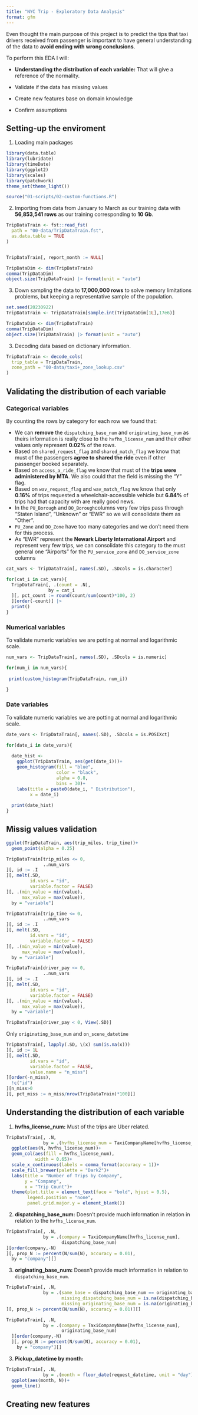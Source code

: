 ```yaml
---
title: "NYC Trip - Exploratory Data Analysis"
format: gfm
---
```


Even thought the main purpose of this project is to predict the tips that taxi drivers received from passenger is important to have general understanding of the data to **avoid ending with wrong conclusions**.

To perform this EDA I will:

- **Understanding the distribution of each variable:** That will give a reference of the normality.

- Validate if the data has missing values
- Create new features base on domain knowledge
- Confirm assumptions

## Setting-up the enviroment

1. Loading main packages

```r
library(data.table)
library(lubridate)
library(timeDate)
library(ggplot2)
library(scales)
library(patchwork)
theme_set(theme_light())

source("01-scripts/02-custom-functions.R")
```

2. Importing from data from January to March as our training data with **56,853,541 rows** as our training corresponding to **10 Gb**.

```r
TripDataTrain <- fst::read_fst(
  path = "00-data/TripDataTrain.fst",
  as.data.table = TRUE
)


TripDataTrain[, report_month := NULL]

TripDataDim <- dim(TripDataTrain)
comma(TripDataDim)
object.size(TripDataTrain) |> format(unit = "auto")
```

3. Down sampling the data to **17,000,000 rows** to solve memory limitations problems, but keeping a representative sample of the population.

```r
set.seed(20230922)
TripDataTrain <- TripDataTrain[sample.int(TripDataDim[1L],17e6)]

TripDataDim <- dim(TripDataTrain)
comma(TripDataDim)
object.size(TripDataTrain) |> format(unit = "auto")
```

3. Decoding data based on dictionary information.

```r
TripDataTrain <- decode_cols(
  trip_table = TripDataTrain,
  zone_path = "00-data/taxi+_zone_lookup.csv"
)
```

## Validating the distribution of each variable

### Categorical variables

By counting the rows by category for each row we found that:

- We can **remove** the `dispatching_base_num` and `originating_base_num` as theirs information is really close to the `hvfhs_license_num` and their other values only represent **0.02%** of the rows.
- Based on `shared_request_flag` and `shared_match_flag` we know that must of the passengers **agree to shared the ride** even if other passenger booked separately.
- Based on `access_a_ride_flag` we know that must of the **trips were administered by MTA**. We also could that the field is missing the "Y" flag.
- Based on `wav_request_flag` and `wav_match_flag` we know that only **0.16%** of trips requested a wheelchair-accessible vehicle but **6.84%** of trips had that capacity with are really good news.
- In the `PU_Borough` and `DO_Borough`columns very few trips pass through "Staten Island", "Unknown" or "EWR" so we will consolidate them as "Other".
- `PU_Zone` and `DO_Zone` have too many categories and we don't need them for this process.
- As "EWR" represent the **Newark Liberty International Airport** and represent very few trips, we can consolidate this category to the must general one "Airports" for the `PU_service_zone` and `DO_service_zone` columns

```r
cat_vars <- TripDataTrain[, names(.SD), .SDcols = is.character]

for(cat_i in cat_vars){
  TripDataTrain[, .(count = .N), 
                by = cat_i
  ][, pct_count := round(count/sum(count)*100, 2)
  ][order(-count)] |>
  print()
}

```

### Numerical variables

To validate numeric variables we are potting at normal and logarithmic scale.

```r
num_vars <- TripDataTrain[, names(.SD), .SDcols = is.numeric]

for(num_i in num_vars){
  
 print(custom_histogram(TripDataTrain, num_i))

}

```


### Date variables

To validate numeric variables we are potting at normal and logarithmic scale.

```r
date_vars <- TripDataTrain[, names(.SD), .SDcols = is.POSIXct]

for(date_i in date_vars){
  
  date_hist <-
    ggplot(TripDataTrain, aes(get(date_i)))+
    geom_histogram(fill = "blue",
                   color = "black",
                   alpha = 0.8,
                   bins = 30)+
    labs(title = paste0(date_i, " Distribution"),
         x = date_i)
  
  print(date_hist)
}

```


## Missig values validation

```r
ggplot(TripDataTrain, aes(trip_miles, trip_time))+
  geom_point(alpha = 0.25)

TripDataTrain[trip_miles <= 0, 
              ..num_vars
][, id := .I
][, melt(.SD,
         id.vars = "id",
         variable.factor = FALSE)
][, .(min_value = min(value),
      max_value = max(value)),
  by = "variable"]

TripDataTrain[trip_time <= 0, 
              ..num_vars
][, id := .I
][, melt(.SD,
         id.vars = "id",
         variable.factor = FALSE)
][, .(min_value = min(value),
      max_value = max(value)),
  by = "variable"]

TripDataTrain[driver_pay <= 0, 
              ..num_vars
][, id := .I
][, melt(.SD,
         id.vars = "id",
         variable.factor = FALSE)
][, .(min_value = min(value),
      max_value = max(value)),
  by = "variable"]

TripDataTrain[driver_pay < 0, View(.SD)]

```


Only `originating_base_num` and `on_scene_datetime`

```r
TripDataTrain[, lapply(.SD, \(x) sum(is.na(x)))
][, id := 1L
][, melt(.SD,
         id.vars = "id",
         variable.factor = FALSE,
         value.name = "n_miss")
][order(-n_miss), 
  !c("id")
][n_miss>0
][, pct_miss := n_miss/nrow(TripDataTrain)*100][]
```


## Understanding the distribution of each variable

1. **hvfhs_license_num:** Must of the trips are Uber related.

```r
TripDataTrain[, .N, 
              by = .(hvfhs_license_num = TaxiCompanyName[hvfhs_license_num])] |>
  ggplot(aes(N, hvfhs_license_num))+
  geom_col(aes(fill = hvfhs_license_num),
           width = 0.65)+
  scale_x_continuous(labels = comma_format(accuracy = 1))+
  scale_fill_brewer(palette = "Dark2")+
  labs(title = "Number of Trips by Company",
       y = "Company",
       x = "Trip Count")+
  theme(plot.title = element_text(face = "bold", hjust = 0.5),
        legend.position = "none",
        panel.grid.major.y = element_blank())
```


2. **dispatching_base_num:** Doesn't provide much information in relation in relation to the `hvfhs_license_num`.

```r
TripDataTrain[, .N, 
              by = .(company = TaxiCompanyName[hvfhs_license_num],
                     dispatching_base_num)
][order(company,-N)
][, prop_N := percent(N/sum(N), accuracy = 0.01),
  by = "company"][]
```

3. **originating_base_num:** Doesn't provide much information in relation to `dispatching_base_num`.

```r
TripDataTrain[, .N, 
              by = .(same_base = dispatching_base_num == originating_base_num,
                     missing_dispatching_base_num = is.na(dispatching_base_num),
                     missing_originating_base_num = is.na(originating_base_num))
][, prop_N := percent(N/sum(N), accuracy = 0.01)][]

```


```r
TripDataTrain[, .N, 
              by = .(company = TaxiCompanyName[hvfhs_license_num],
                     originating_base_num)
  ][order(company,-N)
  ][, prop_N := percent(N/sum(N), accuracy = 0.01),
    by = "company"][]
```


3. **Pickup_datetime by month:**

```r
TripDataTrain[, .N,
              by = .(month = floor_date(request_datetime, unit = "day"))] |>
  ggplot(aes(month, N))+
  geom_line()
```



## Creating new features

```r

```


